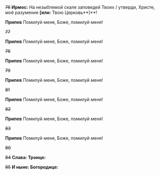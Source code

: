 ~~76~~ **Ирмос:** На незыблемой скале заповедей Твоих / утверди, Христе, моё разумение **[или:** Твою Церковь**]**!

**Припев** Помилуй меня, Боже, помилуй меня!

~~77~~

**Припев** Помилуй меня, Боже, помилуй меня!

~~78~~

**Припев** Помилуй меня, Боже, помилуй меня!

~~79~~

**Припев** Помилуй меня, Боже, помилуй меня!

~~81~~

**Припев** Помилуй меня, Боже, помилуй меня!

~~82~~

**Припев** Помилуй меня, Боже, помилуй меня!

~~83~~

**Припев** Помилуй меня, Боже, помилуй меня!

~~80~~

~~84~~ **Слава: Троице:**

~~85~~ **И ныне: Богородице:**

